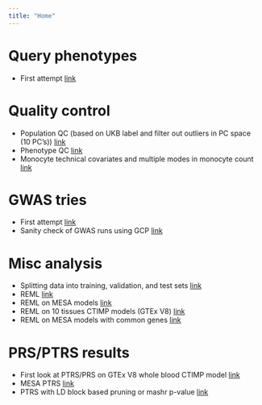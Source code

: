 ```yaml
---
title: "Home"
---
```


# Query phenotypes

* First attempt [link](first_query.html)

# Quality control

* Population QC (based on UKB label and filter out outliers in PC space (10 PC's)) [link](population_assignment.html)
* Phenotype QC [link](phenotype_qc.html)
* Monocyte technical covariates and multiple modes in monocyte count [link](query_monocyte_covar.html)

# GWAS tries

* First attempt [link](first_gwas_compare.html)
* Sanity check of GWAS runs using GCP [link](check_gwas_run.html)

# Misc analysis

* Splitting data into training, validation, and test sets [link](split_individuals.html)
* REML [link](regulability_gcta.html)
* REML on MESA models [link](regulability_mesa.html)
* REML on 10 tissues CTIMP models (GTEx V8) [link](regulability_ctimp.html)
* REML on MESA models with common genes [link](regulability_mesa_common_genes.html)

# PRS/PTRS results

* First look at PTRS/PRS on GTEx V8 whole blood CTIMP model [link](first_look_at_ptrs_prs.html)
* MESA PTRS [link](first_look_at_mesa_ptrs.html)
* PTRS with LD block based pruning or mashr p-value [link](first_look_at_ldblock_ptrs.html) 


